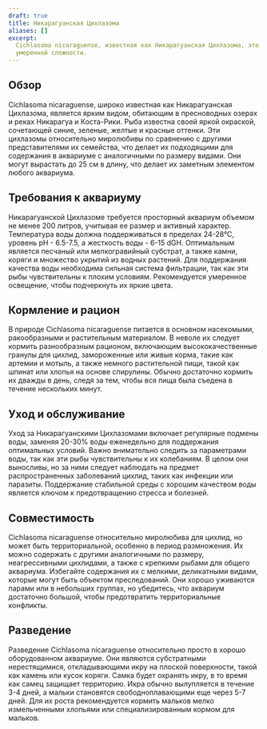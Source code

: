 ```yaml
---
draft: true
title: Никарагуанская Цихлазома
aliases: []
excerpt:
  Cichlasoma nicaraguense, известная как Никарагуанская Цихлазома, это яркий и красивый вид, уход за которым требует
  умеренной сложности.
---
```


## Обзор

Cichlasoma nicaraguense, широко известная как Никарагуанская Цихлазома, является ярким видом, обитающим в пресноводных
озерах и реках Никарагуа и Коста-Рики. Рыба известна своей яркой окраской, сочетающей синие, зеленые, желтые и красные
оттенки. Эти цихлазомы относительно миролюбивы по сравнению с другими представителями их семейства, что делает их
подходящими для содержания в аквариуме с аналогичными по размеру видами. Они могут вырастать до 25 см в длину, что
делает их заметным элементом любого аквариума.

## Требования к аквариуму

Никарагуанской Цихлазоме требуется просторный аквариум объемом не менее 200 литров, учитывая ее размер и активный
характер. Температура воды должна поддерживаться в пределах 24-28°C, уровень pH - 6.5-7.5, а жесткость воды - 6-15 dGH.
Оптимальным является песчаный или мелкогравийный субстрат, а также камни, коряги и множество укрытий из водных растений.
Для поддержания качества воды необходима сильная система фильтрации, так как эти рыбы чувствительны к плохим условиям.
Рекомендуется умеренное освещение, чтобы подчеркнуть их яркие цвета.

## Кормление и рацион

В природе Cichlasoma nicaraguense питается в основном насекомыми, ракообразными и растительным материалом. В неволе их
следует кормить разнообразным рационом, включающим высококачественные гранулы для цихлид, замороженные или живые корма,
такие как артемии и мотыль, а также немного растительной пищи, такой как шпинат или хлопья на основе спирулины. Обычно
достаточно кормить их дважды в день, следя за тем, чтобы вся пища была съедена в течение нескольких минут.

## Уход и обслуживание

Уход за Никарагуанскими Цихлазомами включает регулярные подмены воды, заменяя 20-30% воды еженедельно для поддержания
оптимальных условий. Важно внимательно следить за параметрами воды, так как эти рыбы чувствительны к их колебаниям. В
целом они выносливы, но за ними следует наблюдать на предмет распространенных заболеваний цихлид, таких как инфекции или
паразиты. Поддержание стабильной среды с хорошим качеством воды является ключом к предотвращению стресса и болезней.

## Совместимость

Cichlasoma nicaraguense относительно миролюбива для цихлид, но может быть территориальной, особенно в период
размножения. Их можно содержать с другими аналогичными по размеру, неагрессивными цихлидами, а также с крепкими рыбами
для общего аквариума. Избегайте содержания их с мелкими, деликатными видами, которые могут быть объектом преследований.
Они хорошо уживаются парами или в небольших группах, но убедитесь, что аквариум достаточно большой, чтобы предотвратить
территориальные конфликты.

## Разведение

Разведение Cichlasoma nicaraguense относительно просто в хорошо оборудованном аквариуме. Они являются субстратными
нерестящимися, откладывающими икру на плоской поверхности, такой как камень или кусок коряги. Самка будет охранять икру,
в то время как самец защищает территорию. Икра обычно вылупляется в течение 3-4 дней, а мальки становятся
свободноплавающими еще через 5-7 дней. Для их роста рекомендуется кормить мальков мелко измельченными хлопьями или
специализированным кормом для мальков.
